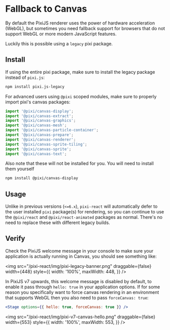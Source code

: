 # Fallback to Canvas

By default the PixiJS renderer uses the power of hardware acceleration (WebGL), but sometimes you need fallback support for
browsers that do not support WebGL or more modern JavaScript features.

Luckily this is possible using a `legacy` pixi package.

## Install

If using the entire pixi package, make sure to install the legacy package instead of `pixi.js`:

```bash
npm install pixi.js-legacy
```

For advanced users using `@pixi` scoped modules, make sure to properly import pixi's canvas packages:

```ts
import '@pixi/canvas-display';
import '@pixi/canvas-extract';
import '@pixi/canvas-graphics';
import '@pixi/canvas-mesh';
import '@pixi/canvas-particle-container';
import '@pixi/canvas-prepare';
import '@pixi/canvas-renderer';
import '@pixi/canvas-sprite-tiling';
import '@pixi/canvas-sprite';
import '@pixi/canvas-text';
```

Also note that these will not be installed for you. You will need to install them yourself

```bash
npm install @pixi/canvas-display
```

## Usage

Unlike in previous versions (`<=6.x`), `pixi-react` will automatically defer to the user installed `pixi` package(s) for
rendering, so you can continue to use the `@pixi/react` and `@pixi/react-animated` packages as normal. There's no need to
replace these with different legacy builds.

## Verify

Check the PixiJS welcome message in your console to make sure your application is actually running in Canvas, you should see
something like:

<img
  src="/pixi-react/img/pixi-legacy-banner.png"
  draggable={false}
  width={448}
  style={{
    width: '100%',
    maxWidth: 448,
  }}
/>

In PixiJS v7 upwards, this welcome message is disabled by default, to enable it pass through `hello: true` in your
application options. If for some reason you specifically want to force canvas rendering in an environment that supports WebGL
then you also need to pass `forceCanvas: true`:

```jsx
<Stage options={{ hello: true, forceCanvas: true }} />
```

<img
  src="/pixi-react/img/pixi-v7-canvas-hello.png"
  draggable={false}
  width={553}
  style={{
    width: '100%',
    maxWidth: 553,
  }}
/>
